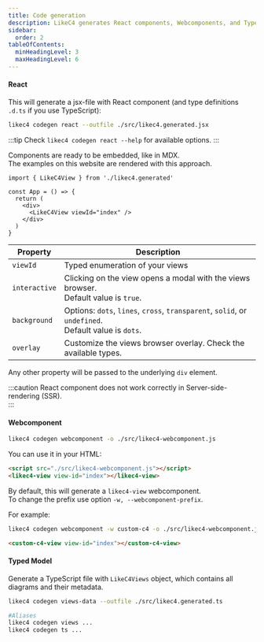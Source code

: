 ```yaml
---
title: Code generation
description: LikeC4 generates React components, Webcomponents, and TypeScript models from the architecture model
sidebar:
  order: 2
tableOfContents:
  minHeadingLevel: 3
  maxHeadingLevel: 6    
---
```



#### React

This will generate a jsx-file with React component (and type definitions `.d.ts` if you use TypeScript):

```sh
likec4 codegen react --outfile ./src/likec4.generated.jsx
```

:::tip
Check `likec4 codegen react --help` for available options.
:::

Components are ready to be embedded, like in MDX.  
The examples on this website are rendered with this approach.

```tsx
import { LikeC4View } from './likec4.generated'

const App = () => {
  return (
    <div>
      <LikeC4View viewId="index" />
    </div>
  )
}
```

| Property      | Description                                                                                         |
| ------------- | --------------------------------------------------------------------------------------------------- |
| `viewId`      | Typed enumeration of your views                                                                     |
| `interactive` | Clicking on the view opens a modal with the views browser.<br/>Default value is `true`.                  |
| `background`  | Options: `dots`, `lines`, `cross`, `transparent`, `solid`, or `undefined`.<br/>Default value is `dots`.                           |
| `overlay`     | Customize the views browser overlay. Check the available types.                                     |

Any other property will be passed to the underlying `div` element.

:::caution
React component does not work correctly in Server-side-rendering (SSR).  
:::

#### Webcomponent

```sh
likec4 codegen webcomponent -o ./src/likec4-webcomponent.js
```  

You can use it in your HTML:

```html
<script src="./src/likec4-webcomponent.js"></script>
<likec4-view view-id="index"></likec4-view>
```

By default, this will generate a `likec4-view` webcomponent.  
To change the prefix use option `-w, --webcomponent-prefix`.

For example:

```sh
likec4 codegen webcomponent -w custom-c4 -o ./src/likec4-webcomponent.js
```  

```html
<custom-c4-view view-id="index"></custom-c4-view>
```

#### Typed Model

Generate a TypeScript file with `LikeC4Views` object, which contains all diagrams and their metadata.

```sh
likec4 codegen views-data --outfile ./src/likec4.generated.ts

#Aliases
likec4 codegen views ...
likec4 codegen ts ...
```
